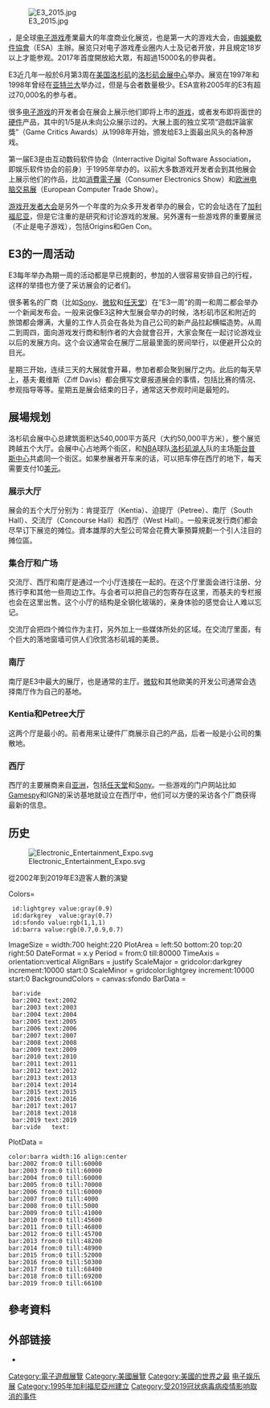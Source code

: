 {{NoteTA
| G1 = Games
}}
{{Infobox recurring event
| name = 電子娛樂展
| image = File:E3 Logo.svg
| status = 活跃
| genre = [[電子遊戲|電子遊戲]]
| venue = [[洛杉矶会展中心|洛杉矶会展中心]]
| location = [[美國|美國]][[加利福尼亞州|加州]][[洛杉磯|洛杉磯]]
| coordinates = {{coord|34.039737|-118.270293|display=title,inline}}
| country = 美国
| first = {{Start date and age|1995|5|11}}
| next = 
| last = {{Start date and age|2021|6|12}}
| attendance = {{decrease}} 66,100 {{small|(2019)}}<ref name="e3 2019 attd">{{cite web | url = https://www.gamespot.com/articles/e3-2019-attendance-falls-compared-to-last-year/1100-6467795/ | title = E3 2019 Attendance Falls Compared To Last Year | first = Eddie | last = Makuch | date = June 13, 2019 | accessdate = June 13, 2019 | work = [[GameSpot|GameSpot]] | archive-date = 2019-06-14 | archive-url = https://web.archive.org/web/20190614011208/https://www.gamespot.com/articles/e3-2019-attendance-falls-compared-to-last-year/1100-6467795/ | dead-url = no }}</ref>
| organizer = [[娛樂軟件協會|娛樂軟件協會]]
| filing = 
| website = https://www.e3expo.com/ http://www.e3insider.com
| footnotes = 
}}
[[File:E3_2015.jpg|thumb]]

{{vgname2|電子娛樂展|en=Electronic Entertainment Expo|常縮寫「'''E3'''」}}，是全球[[电子游戏|电子游戏]]產業最大的年度商业化展览，也是第一大的游戏大会，由[[娛樂軟件協會|娛樂軟件協會]]（ESA）主辦。展览只对电子游戏產业圈内人士及记者开放，并且規定18岁以上才能参观。2017年首度開放給大眾，有超過15000名的參與者。

E3近几年一般於6月第3周在[[美国|美国]][[洛杉矶|洛杉矶]]的[[洛杉矶会展中心|洛杉矶会展中心]]举办。展览在1997年和1998年曾经在[[亚特兰大|亚特兰大]]举办过，但是与会者数量极少。ESA宣称2005年的E3有超过70,000名的参与者。

很多[[电子游戏|电子游戏]]的开发者会在展会上展示他们即将上市的[[游戏|游戏]]，或者发布即将面世的[[计算机硬件|硬件]]产品，其中的1/5是从未向公众展示过的。大展上面的独立奖项“遊戲評論家獎”（Game Critics Awards）从1998年开始，颁发给E3上面最出风头的各种游戏。

第一届E3是由互动数码软件协会（Interractive Digital Software Association，即娱乐软件协会的前身）于1995年举办的。以前大多数游戏开发者会到其他展会上展示他们的作品，比如[[消費電子展|消費電子展]]（Consumer Electronics Show）和[[欧洲电脑交易展|欧洲电脑交易展]]（European Computer Trade Show）。

[[游戏开发者大会|游戏开发者大会]]是另外一个年度的为众多开发者举办的展会，它的会址选在了[[加利福尼亚|加利福尼亚]]，但是它注重的是研究和讨论游戏的发展。另外還有一些游戏界的重要展览（不止是电子游戏），包括Origins和Gen Con。

== E3的一周活动 ==
E3每年举办為期一周的活动都是早已規劃的，参加的人很容易安排自己的行程，这样的举措也方便了采访展会的记者们。

很多著名的厂商（比如[[Sony|Sony]]、[[微软|微软]]和[[任天堂|任天堂]]）在“E3一周”的周一和周二都会举办一个新闻发布会。一般来说像E3这种大型展会举办的时候，洛杉矶市区和附近的旅馆都会爆满，大量的工作人员会在各处为自己公司的新产品拉起横幅造势。从周二到周四，面向游戏发行商和制作者的大会就會召开，大家会聚在一起讨论游戏业以后的发展方向。这个会议通常会在展厅二层最里面的房间举行，以便避开公众的目光。

星期三开始，连续三天的大展就會开幕，参加者都会聚到展厅之内。此后的每天早上，基夫·戴维斯（Ziff Davis）都会撰写文章报道展会的事情，包括比赛的情况、参观指导等等。星期五是展会结束的日子，通常这天参观时间是最短的。

== 展場规划 ==
洛杉矶会展中心总建筑面积达540,000平方英尺（大约50,000平方米），整个展览跨越五个大厅。会展中心占地两个街区，和[[NBA|NBA]]球队[[洛杉矶湖人|洛杉矶湖人]]队的主场[[斯台普斯中心|斯台普斯中心]]共處同一个街区。如果参展者开车来的话，可以把车停在西厅的地下，每天需要支付10[[美元|美元]]。

=== 展示大厅 ===
展会的五个大厅分别为：肯提亚厅（Kentia）、迫提厅（Petree）、南厅（South Hall）、交流厅（Concourse Hall）和西厅（West Hall）。一般来说发行商们都会尽早订下展览的摊位。資本雄厚的大型公司常会花費大筆預算規劃一个引人注目的摊位區。

=== 集合厅和广场 ===
交流厅、西厅和南厅是通过一个小厅连接在一起的。在这个厅里面会进行注册、分拣行李和其他一些周边工作。与会者可以把自己的包寄存在这里，而基夫的专栏报也会在这里出售。这个小厅的结构是全钢化玻璃的，亲身体验的感觉会让人难以忘记。

交流厅会把四个摊位作为主打，另外加上一些媒体所处的区域。在交流厅里面，有个巨大的落地窗墙可供人们欣赏洛杉矶城的美景。

=== 南厅 ===
南厅是E3中最大的展厅，也是通常的主厅。[[微软|微软]]和其他歐美的开发公司通常会选择南厅作为自己的基地。

=== Kentia和Petree大厅 ===
这两个厅是最小的。前者用来让硬件厂商展示自己的产品，后者一般是小公司的集散地。

=== 西厅 ===
西厅的主要展商来自[[亚洲|亚洲]]，包括[[任天堂|任天堂]]和[[Sony|Sony]]。一些游戏的门户网站比如[[Gamespy|Gamespy]]和IGN的采访基地就设立在西厅中，他们可以方便的采访各个厂商获得最新的信息。

== 历史 ==

[[File:Electronic_Entertainment_Expo.svg|thumb]]

; 從2002年到2019年E3遊客人數的演變
: <timeline>
Colors=
  id:lightgrey value:gray(0.9)
  id:darkgrey  value:gray(0.7)
  id:sfondo value:rgb(1,1,1)
  id:barra value:rgb(0.7,0.9,0.7)
ImageSize  = width:700 height:220
PlotArea   = left:50 bottom:20 top:20 right:50
DateFormat = x.y
Period     = from:0 till:80000
TimeAxis   = orientation:vertical
AlignBars  = justify
ScaleMajor = gridcolor:darkgrey increment:10000 start:0
ScaleMinor = gridcolor:lightgrey increment:10000 start:0
BackgroundColors = canvas:sfondo
BarData =
  bar:vide
  bar:2002 text:2002
  bar:2003 text:2003
  bar:2004 text:2004
  bar:2005 text:2005
  bar:2006 text:2006
  bar:2007 text:2007
  bar:2008 text:2008
  bar:2009 text:2009
  bar:2010 text:2010
  bar:2011 text:2011
  bar:2012 text:2012
  bar:2013 text:2013
  bar:2014 text:2014
  bar:2015 text:2015
  bar:2016 text:2016
  bar:2017 text:2017
  bar:2018 text:2018
  bar:2019 text:2019
  bar:vide   text:
PlotData =
 color:barra width:16 align:center 
 bar:2002 from:0 till:60000
 bar:2003 from:0 till:60000
 bar:2004 from:0 till:60000
 bar:2005 from:0 till:70000
 bar:2006 from:0 till:60000
 bar:2007 from:0 till:4000
 bar:2008 from:0 till:5000
 bar:2009 from:0 till:41000
 bar:2010 from:0 till:45600
 bar:2011 from:0 till:46800
 bar:2012 from:0 till:45700
 bar:2013 from:0 till:48200
 bar:2014 from:0 till:48900
 bar:2015 from:0 till:52000
 bar:2016 from:0 till:50300
 bar:2017 from:0 till:68400
 bar:2018 from:0 till:69200
 bar:2019 from:0 till:66100
</timeline>

== 參考資料 ==
{{reflist}}

== 外部链接 ==

* {{Official website|http://www.e3expo.com}}

{{E3电子娱乐展}}
{{電子遊戲展覽}}
{{Authority control}}
{{Portal bar|美國|電子遊戲}}

{{DEFAULTSORT:E3}}
[[Category:電子遊戲展覽|Category:電子遊戲展覽]]
[[Category:美國展覽|Category:美國展覽]]
[[Category:美國的世界之最|Category:美國的世界之最]]
[[Category:电子娱乐展|]]
[[Category:1995年加利福尼亞州建立|Category:1995年加利福尼亞州建立]]
[[Category:受2019冠状病毒病疫情影响取消的事件|Category:受2019冠状病毒病疫情影响取消的事件]]